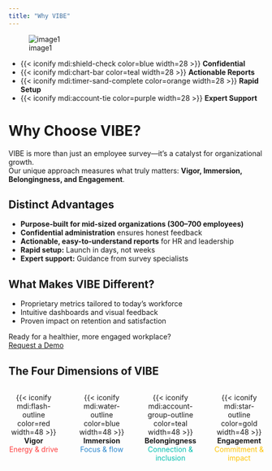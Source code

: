 ```yaml
---
title: "Why VIBE"
---
```


![image1](image1)

- {{< iconify mdi:shield-check color=blue width=28 >}} **Confidential**
- {{< iconify mdi:chart-bar color=teal width=28 >}} **Actionable Reports**
- {{< iconify mdi:timer-sand-complete color=orange width=28 >}} **Rapid Setup**
- {{< iconify mdi:account-tie color=purple width=28 >}} **Expert Support**

# Why Choose VIBE?

VIBE is more than just an employee survey—it's a catalyst for organizational growth.  
Our unique approach measures what truly matters: **Vigor, Immersion, Belongingness, and Engagement**.

## Distinct Advantages

- **Purpose-built for mid-sized organizations (300–700 employees)**
- **Confidential administration** ensures honest feedback
- **Actionable, easy-to-understand reports** for HR and leadership
- **Rapid setup:** Launch in days, not weeks
- **Expert support:** Guidance from survey specialists

## What Makes VIBE Different?

::: {.callout-note}
- Proprietary metrics tailored to today's workforce
- Intuitive dashboards and visual feedback
- Proven impact on retention and satisfaction
:::

Ready for a healthier, more engaged workplace?  
[Request a Demo](contact.qmd){.btn .btn-danger}

## The Four Dimensions of VIBE

<div style="display: flex; justify-content: center; gap: 2.5em; margin-bottom: 2em;">

<div style="text-align:center; width:120px;">
{{< iconify mdi:flash-outline color=red width=48 >}}
<br>
**Vigor**
<br>
<span style="color: #ff3d3d;">Energy & drive</span>
</div>

<div style="text-align:center; width:120px;">
{{< iconify mdi:water-outline color=blue width=48 >}}
<br>
**Immersion**
<br>
<span style="color: #2986cc;">Focus & flow</span>
</div>

<div style="text-align:center; width:120px;">
{{< iconify mdi:account-group-outline color=teal width=48 >}}
<br>
**Belongingness**
<br>
<span style="color: #00bfae;">Connection & inclusion</span>
</div>

<div style="text-align:center; width:120px;">
{{< iconify mdi:star-outline color=gold width=48 >}}
<br>
**Engagement**
<br>
<span style="color: #ffc300;">Commitment & impact</span>
</div>

</div>